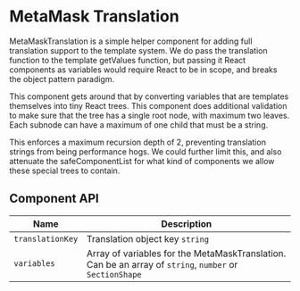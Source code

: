 

# MetaMask Translation

MetaMaskTranslation is a simple helper component for adding full translation
support to the template system. We do pass the translation function to the
template getValues function, but passing it React components as variables
would require React to be in scope, and breaks the object pattern paradigm.

This component gets around that by converting variables that are templates
themselves into tiny React trees. This component does additional validation
to make sure that the tree has a single root node, with maximum two leaves.
Each subnode can have a maximum of one child that must be a string.

This enforces a maximum recursion depth of 2, preventing translation strings
from being performance hogs. We could further limit this, and also attenuate
the safeComponentList for what kind of components we allow these special
trees to contain.

<Canvas>
  <Story id="ui-components-app-metamask-translation-metamask-translation-stories-js--default-story" />
</Canvas>

## Component API

<!--
ArgsTable doesn't work with SectionShape
<ArgsTable of={MetaMaskTranslation} />
-->

| Name             | Description                                                                                             |
| ---------------- | ------------------------------------------------------------------------------------------------------- |
| `translationKey` | Translation object key `string`                                                                         |
| `variables`      | Array of variables for the MetaMaskTranslation. Can be an array of `string`, `number` or `SectionShape` |
